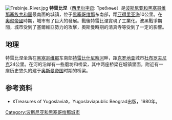 [[File:Trebinje_River.jpg|thumb]]
'''特雷比涅'''（[[西里尔字母|西里尔字母]]: Требиње）是[[波斯尼亚和黑塞哥维那|波斯尼亚和黑塞哥维那]][[塞族共和国|塞族共和国]]最南面的城镇，位于[[黑塞哥维那|黑塞哥维那]]东南部，距[[亚得里亚海|亚得里亚海]]10公里。在[[奧匈帝國|奧匈帝國]]時期，城市有了巨大的發展。戰後特雷比涅實現了工業化。波黑戰爭期間，城市受到了塞爾維亞勢力的攻擊，奧斯曼時期的清真寺等受到了一定的影響。

== 地理 ==
特雷比涅坐落在[[黑塞哥维那|黑塞哥维那]]东南部[[特雷比什尼察河|特雷比什尼察河]]畔，距[[克罗地亚|克罗地亚]]城市[[杜布罗夫尼克|杜布罗夫尼克]]24公里。在河的沿岸有一些磨坊和桥梁，其中两座桥梁在城镇里面，附近有一座历史悠久的建于[[奥斯曼帝国|奥斯曼帝国]]时期的桥梁。

== 参考资料 ==
* 《Treasures of Yugoslavia》，Yugoslaviapublic Beograd出版，1980年。

{{Authority control}}
[[Category:波斯尼亚和黑塞哥维那城市|Category:波斯尼亚和黑塞哥维那城市]]